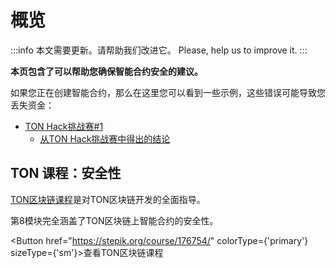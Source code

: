 
# 概览

:::info
本文需要更新。请帮助我们改进它。 Please, help us to improve it.
:::

**本页包含了可以帮助您确保智能合约安全的建议。**

如果您正在创建智能合约，那么在这里您可以看到一些示例，这些错误可能导致您丢失资金：

- [TON Hack挑战赛#1](https://github.com/ton-blockchain/hack-challenge-1)
  - [从TON Hack挑战赛中得出的结论](/develop/smart-contracts/security/ton-hack-challenge-1)

## TON 课程：安全性

[TON区块链课程](https://stepik.org/course/176754/)是对TON区块链开发的全面指导。

第8模块完全涵盖了TON区块链上智能合约的安全性。

<Button href="https://stepik.org/course/176754/" colorType={'primary'} sizeType={'sm'}>查看TON区块链课程</Button>
